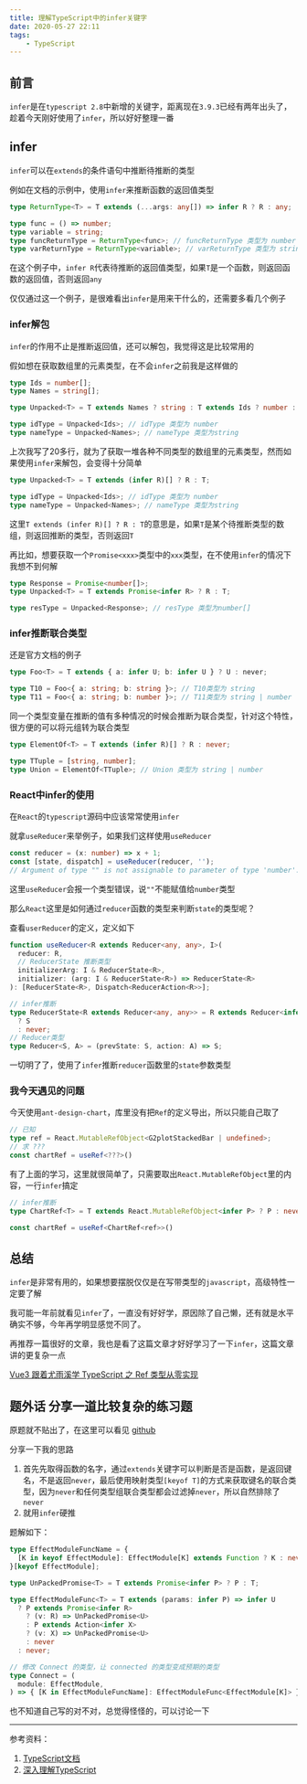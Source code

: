 ```yaml
---
title: 理解TypeScript中的infer关键字
date: 2020-05-27 22:11
tags:
    - TypeScript
---
```


## 前言

`infer`是在`typescript 2.8`中新增的关键字，距离现在`3.9.3`已经有两年出头了，趁着今天刚好使用了`infer`，所以好好整理一番

## infer

`infer`可以在`extends`的条件语句中推断待推断的类型

例如在文档的示例中，使用`infer`来推断函数的返回值类型

```typescript
type ReturnType<T> = T extends (...args: any[]) => infer R ? R : any;

type func = () => number;
type variable = string;
type funcReturnType = ReturnType<func>; // funcReturnType 类型为 number
type varReturnType = ReturnType<variable>; // varReturnType 类型为 string
```

在这个例子中，`infer R`代表待推断的返回值类型，如果`T`是一个函数，则返回函数的返回值，否则返回`any`

仅仅通过这一个例子，是很难看出`infer`是用来干什么的，还需要多看几个例子

### infer解包

`infer`的作用不止是推断返回值，还可以解包，我觉得这是比较常用的

假如想在获取数组里的元素类型，在不会`infer`之前我是这样做的

```typescript
type Ids = number[];
type Names = string[];

type Unpacked<T> = T extends Names ? string : T extends Ids ? number : T;

type idType = Unpacked<Ids>; // idType 类型为 number
type nameType = Unpacked<Names>; // nameType 类型为string
```

上次我写了20多行，就为了获取一堆各种不同类型的数组里的元素类型，然而如果使用`infer`来解包，会变得十分简单

```typescript
type Unpacked<T> = T extends (infer R)[] ? R : T;

type idType = Unpacked<Ids>; // idType 类型为 number
type nameType = Unpacked<Names>; // nameType 类型为string
```

这里`T extends (infer R)[] ? R : T`的意思是，如果`T`是某个待推断类型的数组，则返回推断的类型，否则返回`T`

再比如，想要获取一个`Promise<xxx>`类型中的`xxx`类型，在不使用`infer`的情况下我想不到何解

```typescript
type Response = Promise<number[]>;
type Unpacked<T> = T extends Promise<infer R> ? R : T;

type resType = Unpacked<Response>; // resType 类型为number[]
```

### infer推断联合类型

还是官方文档的例子

```typescript
type Foo<T> = T extends { a: infer U; b: infer U } ? U : never;

type T10 = Foo<{ a: string; b: string }>; // T10类型为 string
type T11 = Foo<{ a: string; b: number }>; // T11类型为 string | number
```

同一个类型变量在推断的值有多种情况的时候会推断为联合类型，针对这个特性，很方便的可以将元组转为联合类型

```typescript
type ElementOf<T> = T extends (infer R)[] ? R : never;

type TTuple = [string, number];
type Union = ElementOf<TTuple>; // Union 类型为 string | number
```

### React中infer的使用

在`React`的`typescript`源码中应该常常使用`infer`

就拿`useReducer`来举例子，如果我们这样使用`useReducer`

```typescript
const reducer = (x: number) => x + 1;
const [state, dispatch] = useReducer(reducer, '');
// Argument of type "" is not assignable to parameter of type 'number'.
```

这里`useReducer`会报一个类型错误，说`""`不能赋值给`number`类型

那么`React`这里是如何通过`reducer`函数的类型来判断`state`的类型呢？

查看`userReducer`的定义，定义如下

```typescript
function useReducer<R extends Reducer<any, any>, I>(
  reducer: R,
  // ReducerState 推断类型
  initializerArg: I & ReducerState<R>,
  initializer: (arg: I & ReducerState<R>) => ReducerState<R>
): [ReducerState<R>, Dispatch<ReducerAction<R>>];

// infer推断
type ReducerState<R extends Reducer<any, any>> = R extends Reducer<infer S, any>
  ? S
  : never;
// Reducer类型
type Reducer<S, A> = (prevState: S, action: A) => S;
```

一切明了了，使用了`infer`推断`reducer`函数里的`state`参数类型

### 我今天遇见的问题

今天使用`ant-design-chart`，库里没有把`Ref`的定义导出，所以只能自己取了

```typescript
// 已知
type ref = React.MutableRefObject<G2plotStackedBar | undefined>;
// 求 ???
const chartRef = useRef<???>()
```

有了上面的学习，这里就很简单了，只需要取出`React.MutableRefObject`里的内容，一行`infer`搞定

```typescript
// infer推断
type ChartRef<T> = T extends React.MutableRefObject<infer P> ? P : never;

const chartRef = useRef<ChartRef<ref>>()
```

##  总结

`infer`是非常有用的，如果想要摆脱仅仅是在写带类型的`javascript`，高级特性一定要了解

我可能一年前就看见`infer`了，一直没有好好学，原因除了自己懒，还有就是水平确实不够，今年再学明显感觉不同了。

再推荐一篇很好的文章，我也是看了这篇文章才好好学习了一下`infer`，这篇文章讲的更复杂一点

[Vue3 跟着尤雨溪学 TypeScript 之 Ref 类型从零实现](https://juejin.im/post/5e94595c6fb9a03c341daa75)

## 题外话 分享一道比较复杂的练习题

原题就不贴出了，在这里可以看见 [github](https://github.com/LeetCode-OpenSource/hire/blob/master/typescript_zh.md)

分享一下我的思路

1. 首先先取得函数的名字，通过`extends`关键字可以判断是否是函数，是返回键名，不是返回`never`，最后使用映射类型`[keyof T]`的方式来获取键名的联合类型，因为`never`和任何类型组联合类型都会过滤掉`never`，所以自然排除了`never`
2. 就用`infer`硬推

题解如下：

```typescript
type EffectModuleFuncName = {
  [K in keyof EffectModule]: EffectModule[K] extends Function ? K : never;
}[keyof EffectModule];

type UnPackedPromise<T> = T extends Promise<infer P> ? P : T;

type EffectModuleFunc<T> = T extends (params: infer P) => infer U
  ? P extends Promise<infer R>
    ? (v: R) => UnPackedPromise<U>
    : P extends Action<infer X>
    ? (v: X) => UnPackedPromise<U>
    : never
  : never;

// 修改 Connect 的类型，让 connected 的类型变成预期的类型
type Connect = (
  module: EffectModule,
) => { [K in EffectModuleFuncName]: EffectModuleFunc<EffectModule[K]> };
```

也不知道自己写的对不对，总觉得怪怪的，可以讨论一下

---

参考资料：

1. [TypeScript文档](https://www.typescriptlang.org/docs/handbook/release-notes/typescript-2-8.html)
2. [深入理解TypeScript](https://jkchao.github.io/typescript-book-chinese/tips/infer.html#介绍)


